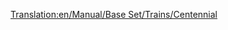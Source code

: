 [[Translation:en/Manual/Base Set/Trains/Centennial]]
{{pl/Pociągi|Image=[[File:en/Centennial.png]]
|Cost=£35,156 ($70.312)
|Speed=112 km/h (70 mph)
|Weight=207 t
|Power=6,600 hp (4,924 kW)
|Annual=£2,361 ($4.722)
|Designed=1972
|Lifespan=22
|Capacity=N/A
|Description=Ten silnik jest dość drogi, ale jest dobrym wyborem do ciężkich ładunków. Jest tak szybki jak [[pl/Manual/Base Set/Trains/CS2400|CS2400]] oraz szybszy i mocniejszy niż [[pl/Manual/Base Set/Trains/CS4000|CS4000]].
|Real-life=Centennial był rzeczywistym typem silnika, zbudowanym na zamówienie dla Union Pacific Railroad. Ich nazwa pochodzi od obchodów 100. urodzin im [https://www.wikipedia.org/wiki/pl:Golden spike Golden Spike].

Prawdziwi stulecia zostali stworzeni do prowadzenia pociągów towarowych na tej samej linii, co  [https://www.wikipedia.org/wiki/Union Pacific Big Boy Big Boy] . Odkąd Union Pacific zaczął je dostawać w 1969 roku, otrzymały one klasę nazwy 6900, a także nazwę producenta [https://www.wikipedia.org/wiki/pl:EMD DDA40X DDA40X] . Jakby lokomotywa nie miała wystarczającej liczby nazw, nieoficjalnym pseudonimem jest Big Boy 2 (nie mylić z drugą dostawą prawdziwych Big Boys, która również została nazwana Big Boy 2 z powodu drobnych zmian konstrukcyjnych)
Te silniki to największa lokomotywa spalinowa, jaką kiedykolwiek zbudowano, o masie 270 ton (co było zbyt dużym obciążeniem dla TTD, więc w grze stało się lżejsze). Składały się z pojedynczej ramy (najdłuższego silnika jednoramowego, jaki kiedykolwiek zbudowano?) I znajdowały się zdumiewająco 30 metrów od łącznika do łącznika.
Silnik wewnętrzny to właściwie dwie lokomotywy, każda z jednym silnikiem wysokoprężnym V-16, który napędza jeden wózek. Nie był to rzadki projekt w latach 60-tych (a nawet wcześniejszych), który umożliwiał kontynuowanie pracy na jednym silniku mimo zepsutego drugiego (kolejną słynną lokomotywą wykorzystującą ten pomysł jest angielska Deltic). Lokomotywa miała dwa wózki, każdy z 4 napędzanymi osiami.

Chociaż ta ogromna konstrukcja dawała lokomotywie wielką moc, miała swoją cenę. Czteroosiowe wózki były twarde na torze, szczególnie na zakrętach, gdzie popychały szyny na boki, skutecznie poszerzając rozstaw (jest to częsty problem również w przypadku lokomotyw parowych). Ponieważ wiodący wózek jest zawsze najtrudniejszy na torze (następny jest ciągnięty w kierunku toru przez pierwszy), przed stuleciami często używano innego, mniejszego silnika. Dwa silniki wysokoprężne oznaczały również, że jeśli jeden z nich miał problemy, cały silnik musiał zostać wysłany do naprawy (podczas gdy dwie lokomotywy z jednym silnikiem każda mogą utrzymać jeden w eksploatacji, a drugi jest uszkodzony)

Kiedy technologia około 1980 roku rozwiązała niektóre problemy związane ze sterowaniem wieloma lokomotywami z jednej kabiny, cały pomysł posiadania dwóch silników na jednej ramie, aby uniknąć używania tych systemów, umarł, a stulecia przeszli na emeryturę. Obecnie tylko jeden z 47 stuleci pozostaje w służbie.

[http://www.steamlocomotive.com/centennials/ real life centennials]

}}